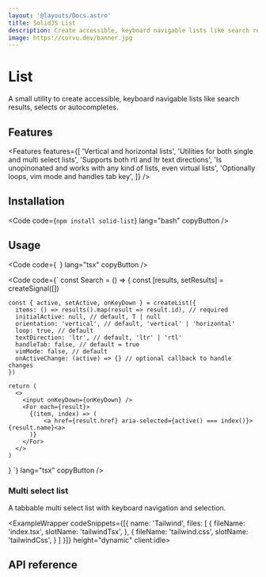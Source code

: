 ```yaml
---
layout: '@layouts/Docs.astro'
title: SolidJS List
description: Create accessible, keyboard navigable lists like search results, selects or autocompletes.
image: https://corvu.dev/banner.jpg
---
```


# List

A small utility to create accessible, keyboard navigable lists like search results, selects or autocompletes.

<PackageInfo packageName="solid-list" />

## Features
<Features features={[
  'Vertical and horizontal lists',
  'Utilities for both single and multi select lists',
  'Supports both rtl and ltr text directions',
  'Is unopinonated and works with any kind of lists, even virtual lists',
  'Optionally loops, vim mode and handles tab key',
]} />

## Installation

<Code code={`
  npm install solid-list
`} lang="bash" copyButton />

## Usage

<Code code={`
`} lang="tsx" copyButton />

<Code code={`
  const Search = () => {
    const [results, setResults] = createSignal([])

    const { active, setActive, onKeyDown } = createList({
      items: () => results().map(result => result.id), // required
      initialActive: null, // default, T | null
      orientation: 'vertical', // default, 'vertical' | 'horizontal'
      loop: true, // default
      textDirection: 'ltr', // default, 'ltr' | 'rtl'
      handleTab: false, // default = true
      vimMode: false, // default
      onActiveChange: (active) => {} // optional callback to handle changes
    })

    return (
      <>
        <input onKeyDown={onKeyDown} />
        <For each={result}>
          {(item, index) => (
              <a href={result.href} aria-selected={active() === index()}>{result.name}<a>
          )}
        </For>
      </>
    )
  }
  `} lang="tsx" copyButton />

### Multi select list

A tabbable multi select list with keyboard navigation and selection.

<ExampleWrapper codeSnippets={[{
  name: 'Tailwind',
  files: [
    {
      fileName: 'index.tsx',
      slotName: 'tailwindTsx',
    },
    {
      fileName: 'tailwind.css',
      slotName: 'tailwindCss',
    }
  ]
}]} height="dynamic" client:idle>
  <MultiExample client:idle />
  <RawCode slot="tailwindTsx" code={MultiTailwindTsx} lang="tsx" />
  <RawCode slot="tailwindCss" code={TailwindCss} lang="css" />
</ExampleWrapper>

## API reference

<ApiReference library={List} />
